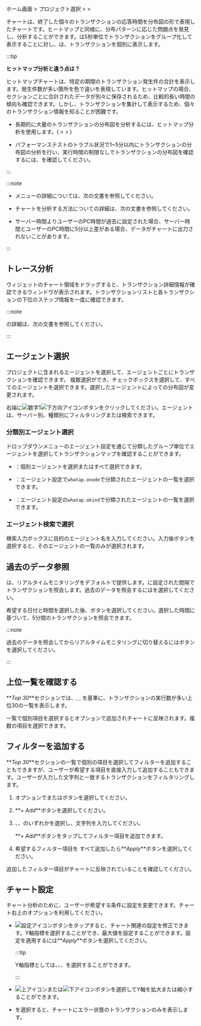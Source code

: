 ホーム画面 > プロジェクト選択 > <Cmdname sid="dashboard" className="uitext" /> > <Cmdname sid="transaction_map" className="uitext" />

<Cmdname sid="transaction_map" className="uitext" />チャートは、終了した個々のトランザクションの応答時間を分布図の形で表現したチャートです。ヒートマップと同様に、分布パターンに応じた問題点を発見し、分析することができます。<Cmdname sid="hitmap" className="uitext" />は5秒単位でトランザクションをグループ化して表示することに対し、<Cmdname sid="transaction_map" className="uitext" />は、トランザクションを個別に表示します。

<ImgLang img='dashboard-transaction-map.png' desc='トランザクションマップ' />

:::tip 

**ヒットマップ分析と違う点は？**

ヒットマップチャートは、特定の期間のトランザクション発生件の合計を表示します。発生件数が多い箇所を色で違いを表現しています。ヒットマップの場合、セクションごとに合計されたデータが別々に保存されるため、比較的長い時間の傾向も確認できます。しかし、トランザクションを集計して表示するため、個々のトランザクション情報を知ることが困難です。

- 長期的に大量のトランザクションの分布図を分析するには、ヒットマップ分析を使用します。(<Cmdname sid="project_menu" className="uitext" /> > <Cmdname sid="analysis" className="uitext" /> > <Cmdname sid="hitmap" className="uitext" />)

- パフォーマンステストのトラブル状況で1~5分以内にトランザクションの分布図の分析を行い、実行時間の制限なしでトランザクションの分布図を確認するには、<Cmdname sid="transaction_map" className="uitext" />を確認してください。

:::

:::note

- <Cmdname sid="hitmap" className="uitext" />メニューの詳細については、<Link to="trs-view">次の文書</Link>を参照してください。

- <Cmdname sid="hitmap_transaction" className="uitext" />チャートを分析する方法についての詳細は、<Link to="../best-practice-guides/about-apm-hitmap-class">次の文書</Link>を参照してください。

- サーバー時間よりユーザーのPC時間が過去に設定された場合、サーバー時間とユーザーのPC時間に5分以上差がある場合、データがチャートに出力されないことがあります。

:::

## トレース分析

<Cmdname sid="transaction_map" className="uitext" />ウィジェットのチャート領域をドラッグすると、トランザクション詳細情報が確認できる<Cmdname sid="TTL06209" className="uitext" />ウィンドウが表示されます。トランザクションリストと各トランザクションの下位のステップ情報を一度に確認できます。

<ImgLang img='dashboard-txmap-tx-analysis.png' desc='トレース分析' />

:::note

<Cmdname sid="TTL06209" className="uitext" />の詳細は、<Link to="dashboard-hitmap-trace">次の文書</Link>を参照してください。

:::

## エージェント選択

プロジェクトに含まれるエージェントを選択して、エージェントごとにトランザクションを確認できます。 複数選択ができ、<Cmdname sid="select_all" className="uitext" />チェックボックスを選択して、すべてのエージェントを選択できます。選択したエージェントによって<Cmdname sid="transaction_map" className="uitext" />の分布図が変更されます。

<ImgLang img='dashboard-txmap-select-agent.png' desc='エージェント選択' />

右端に![数字1](/img/number-01.png)![下方向アイコン](/img/down-arrow.svg)ボタンをクリックしてください。エージェントは、サーバー別、種類別にフィルタリングまたは検索できます。

### 分類別エージェント選択

ドロップダウンメニューのエージェント設定を通じて分類したグループ単位でエージェントを選択してトランザクションマップを確認することができます。

- <Cmdname sid="type_oid" className="uitext" />：個別エージェントを選択またはすべて選択できます。

- <Cmdname sid="type_onode" className="uitext" />：エージェント設定で<code>whatap.onode</code>で分類されたエージェントの一覧を選択できます。

- <Cmdname sid="type_okind" className="uitext" />：エージェント設定の<code>whatap.okind</code>で分類されたエージェントの一覧を選択できます。

### エージェント検索で選択

検索入力ボックスに目的のエージェント名を入力してください。入力後<Cmdname sid="apply_immediately" className="uitext" />ボタンを選択すると、そのエージェントの一覧のみが選択されます。

## 過去のデータ参照

<Cmdname sid="transaction_map" className="uitext" />は、リアルタイムモニタリングをデフォルトで提供します。<Cmdname sid="duration" className="uitext" />に設定された間隔でトランザクションを照会します。過去のデータを照会するには<Cmdname sid="end_time" className="uitext" />を選択してください。

<ImgLang img='dashboard-txmap-select-time.png' desc='時間選択' />

希望する日付と時間を選択した後、<Cmdname sid="ok" className="uitext" />ボタンを選択してください。選択した時間に基づいて、5分間のトランザクションを照会できます。

:::note

過去のデータを照会してからリアルタイムモニタリングに切り替えるには<Cmdname sid="realtime" className="uitext" />ボタンを選択してください。

:::

## 上位一覧を確認する

**_Top 30_**セクションでは、<Cmdname sid="TTL06918" className="uitext" />, <Cmdname sid="TTL06101" className="uitext" />, <Cmdname sid="ip" className="uitext" />を基準に、トランザクションの実行数が多い上位30の一覧を表示します。 

<ImgLang img='dashboard-txmap-top30.png' desc='Top 30' />

一覧で個別項目を選択すると<Cmdname sid="filter" className="uitext" />オプションで追加され<Cmdname sid="transaction_map" className="uitext" />チャートに反映されます。複数の項目を選択できます。

## フィルターを追加する

**_Top 30_**セクションの一覧で個別の項目を選択してフィルターを追加することもできますが、ユーザーが希望する項目を直接入力して追加することもできます。ユーザーが入力した文字列と一致するトランザクションをフィルタリングします。

1. <Cmdname sid="filter" className="uitext" />オプションで<Cmdname sid="add_filter" className="uitext" />または<LinkImage img="ico-add.svg" className="ico" />ボタンを選択してください。

2. **_+ Add_**ボタンを選択してください。

3. <Cmdname sid="TTL06918" className="uitext" />、<Cmdname sid="TTL06101" className="uitext" />、<Cmdname sid="ip" className="uitext" />のいずれかを選択し、文字列を入力してください。

   <ImgLang img='dashboard-txmap-filter.png' desc='フィルター追加' />

   **_+ Add_**ボタンをタップしてフィルター項目を追加できます。

4. 希望するフィルター項目を すべて追加したら**_Apply_**ボタンを選択してください。

追加したフィルター項目が<Cmdname sid="transaction_map" className="uitext" />チャートに反映されていることを確認してください。

## チャート設定

チャート分析のために、ユーザーが希望する条件に設定を変更できます。<Cmdname sid="transaction_map" className="uitext" />チャート右上のオプションを利用してください。

<ImgLang img='transaction-map-setting.png' desc='トランザクションマップの設定' />

- ![設定アイコン](/img/ico-setting.svg)ボタンをタップすると、チャート関連の設定を修正できます。Y軸指標を選択することができ、最大値を設定することができます。設定を適用するには**_Apply_**ボタンを選択してください。

  :::tip

  Y軸指標としては<Cmdname sid="TTL06361" className="uitext" />、<Cmdname sid="TTL06364" className="uitext" />、<Cmdname sid="TTL06972" className="uitext" />、<Cmdname sid="TTL06362" className="uitext" />を選択することができます。

  :::

- ![上アイコン](/img/up-arrow.svg)または![下アイコン](/img/down-arrow.svg)ボタンを選択してY軸を拡大または縮小することができます。

- <Cmdname sid="error_only" className="uitext" />を選択すると、チャートにエラー状態のトランザクションのみを表示します。
